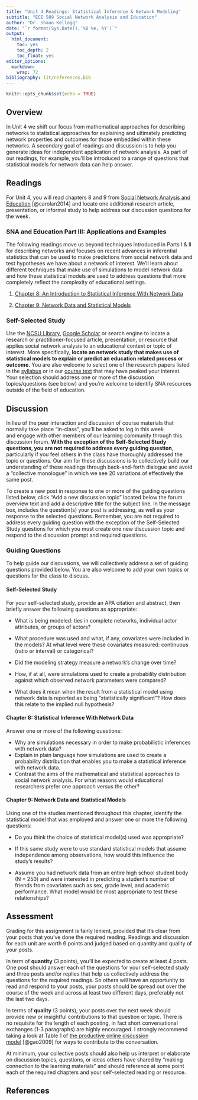 ```yaml
---
title: "Unit 4 Readings: Statistical Inference & Network Modeling"
subtitle: "ECI 589 Social Network Analysis and Education"
author: "Dr. Shaun Kellogg"
date: "`r format(Sys.Date(),'%B %e, %Y')`"
output:
  html_document:
    toc: yes
    toc_depth: 2
    toc_float: yes
editor_options:
  markdown:
    wrap: 72
bibliography: lit/references.bib
---
```


```r
knitr::opts_chunk$set(echo = TRUE)
```

## Overview

In Unit 4 we shift our focus from mathematical approaches for describing
networks to statistical approaches for explaining and ultimately
predicting network properties and outcomes for those embedded within
these networks. A secondary goal of readings and discussion is to help
you generate ideas for independent application of network analysis. As
part of our readings, for example, you'll be introduced to a range of
questions that statistical models for network data can help answer.

## Readings

For Unit 4, you will read chapters 8 and 9 from [Social Network Analysis
and Education](https://catalog.lib.ncsu.edu/catalog/NCSU2803782)
[@carolan2014] and locate one additional research article, presentation,
or informal study to help address our discussion questions for the week.

### SNA and Education Part III: Applications and Examples

The following readings move us beyond techniques introduced in Parts I &
II for describing networks and focuses on recent advances in inferential
statistics that can be used to make predictions from social network data
and test hypotheses we have about a network of interest. We'll learn
about different techniques that make use of simulations to model network
data and how these statistical models are used to address questions that
more completely reflect the complexity of educational settings.

1.  [Chapter 8: An Introduction to Statistical Inference With Network
    Data](https://methods-sagepub-com.prox.lib.ncsu.edu/book/social-network-analysis-and-education/n8.xml)

2.  [Chapter 9: Network Data and Statistical
    Models](https://methods-sagepub-com.prox.lib.ncsu.edu/book/social-network-analysis-and-education/n9.xml)

### Self-Selected Study

Use the [NCSU Library](https://www.lib.ncsu.edu/#articles), [Google
Scholar](https://scholar.google.com/) or search engine to locate a
research or practitioner-focused article, presentation, or resource that
applies social network analysis to an educational context or topic of
interest. More specifically, **locate an network study that makes use of
statistical models to explain or predict an education related process or
outcome.** You are also welcome to select one of the research papers
listed in the [syllabus](https://sbkellogg.github.io/eci-589/) or in our
[course text](https://catalog.lib.ncsu.edu/catalog/NCSU2803782) that may
have peaked your interest. Your selection should address one or more of
the discussion topics/questions (see below) and you're welcome to
identify SNA resources outside of the field of education.

## Discussion

In lieu of the peer interaction and discussion of course materials that
normally take place "in-class", you'll be asked to log in this week
and engage with other members of our learning community through this
discussion forum. **With the exception of the Self-Selected Study
questions, you are not required to address every guiding question**,
particularly if you feel others in the class have thoroughly addressed
the topic or questions. Our aim for these discussions is to collectively
build our understanding of these readings through back-and-forth
dialogue and avoid a "collective monologue" in which we see 20
variations of effectively the same post.

To create a new post in response to one or more of the guiding questions
listed below, click "Add a new discussion topic" located below the forum
overview text and add a descriptive title for the subject line. In the
message box, includes the question(s) your post is addressing, as well
as your response to the selected questions. Remember, you are not
required to address every guiding question with the exception of the
Self-Selected Study questions for which you must create one new
discussion topic and respond to the discussion prompt and required
questions.

### Guiding Questions

To help guide our discussions, we will collectively address a set of
guiding questions provided below. You are also welcome to add your own
topics or questions for the class to discuss.

#### Self-Selected Study

For your self-selected study, provide an APA citation and abstract, then
briefly answer the following questions as appropriate:

-   What is being modeled: ties in complete networks, individual actor
    attributes, or groups of actors?

-   What procedure was used and what, if any, covariates were included
    in the models? At what level were these covariates measured:
    continuous (ratio or interval) or categorical?

-   Did the modeling strategy measure a network's change over time?

-   How, if at all, were simulations used to create a probability
    distribution against which observed network parameters were
    compared?

-   What does it mean when the result from a statistical model using
    network data is reported as being "statistically significant"? How
    does this relate to the implied null hypothesis?

#### Chapter 8: Statistical Inference With Network Data

Answer one or more of the following questions:

-   Why are simulations necessary in order to make probabilistic
    inferences with network data?
-   Explain in plain language how simulations are used to create a
    probability distribution that enables you to make a statistical
    inference with network data.
-   Contrast the aims of the mathematical and statistical approaches to
    social network analysis. For what reasons would educational
    researchers prefer one approach versus the other?

#### Chapter 9: Network Data and Statistical Models

Using one of the studies mentioned throughout this chapter, identify the
statistical model that was employed and answer one or more the following
questions:

-   Do you think the choice of statistical model(s) used was
    appropriate?

-   If this same study were to use standard statistical models that
    assume independence among observations, how would this influence the
    study's results?

-   Assume you had network data from an entire high school student body
    (N = 250) and were interested in predicting a student's number of
    friends from covariates such as sex, grade level, and academic
    performance. What model would be most appropriate to test these
    relationships?

## Assessment

Grading for this assignment is fairly lenient, provided that it's clear
from your posts that you've done the required reading. Readings and
discussion for each unit are worth 6 points and judged based on quantity
and quality of your posts.

In term of **quantity** (3 points), you'll be expected to create at
least 4 posts. One post should answer each of the questions for your
self-selected study and three posts and/or replies that help us
collectively address the questions for the required readings. So others
will have an opportunity to read and respond to your posts, your posts
should be spread out over the course of the week and across at least two
different days, preferably not the last two days.

In terms of **quality** (3 points), your posts over the next week should
provide new or insightful contributions to that question or topic.
There is no requisite for the length of each posting, in fact short
conversational exchanges (1-3 paragraphs) are highly encouraged. I
strongly recommend taking a look at Table 1 of [the productive online
discussion
model](https://moodle-courses2122.wolfware.ncsu.edu/pluginfile.php/287931/mod_forum/post/6203/Gao%2C%20Wang%2C%20Sun%20-%202009%20-%20A%20new%20model%20of%20productive%20online%20discussion%20and%20its%20implications%20for%20research%20and%20instruction.pdf) [@gao2009]
for ways to contribute to the conversation. 

At minimum, your collective posts should also help us interpret or
elaborate on discussion topics, questions, or ideas others have shared
by "making connection to the learning materials" and should reference at
some point each of the required chapters and your self-selected reading
or resource.

## References

